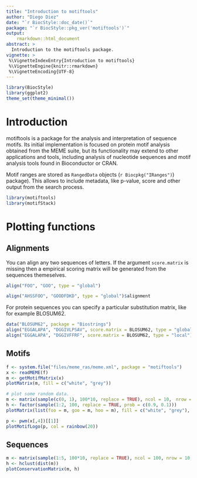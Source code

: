 ```yaml
---
title: "Introduction to motiftools"
author: "Diego Diez"
date: "`r BiocStyle::doc_date()`"
package: "`r BiocStyle::pkg_ver('motiftools')`"
output:
    rmarkdown::html_document
abstract: >
  Introduction to the motiftools package.
vignette: >
 %\VignetteIndexEntry{Introduction to motiftools}
 %\VignetteEngine{knitr::rmarkdown}
 %\VignetteEncoding{UTF-8}
---
```



```r
library(BiocStyle)
library(ggplot2)
theme_set(theme_minimal())
```

# Introduction

motiftools is a package for the analysis and interpretation of sequence motifs. Its initial implementation is focused on protein motif analysis obtained from the MEME suite, but its functionality may extend to other applications and tools, including analysis of nucleotide sequences and motif analysis tools found in Bioconductor or CRAN.

Motif ranges are stored as `RangedData` objects (`r Biocpkg("IRanges")`) package). This allows to include metadata, like p-value, score and other output from the search process.

```r
library(motiftools)
library(motifStack)
```

# Plotting functions

## Alignments

You can align any two sequences of letters. If the argument `score.matrix` is missing then a empirical scoring matrix will be generated from the sequences themeselves.

```r
align("FOO", "GOO", type = "global")

align("AHSSFOO", "GOODFDKD", type = "global")$alignment
```

For protein sequences you can specify a particular substitution matrix, like for example BLOSUM62.

```r
data("BLOSUM62", package = "Biostrings")
align("EGGALAPA", "DGGIVLPSAV", score.matrix = BLOSUM62, type = "global")$alignment
align("EGGALAPA", "DGGIVFFRF", score.matrix = BLOSUM62, type = "local")$alignment
```

## Motifs

```r
f <- system.file("files/meme_ras/meme.xml", package = "motiftools")
x <- readMEME(f)
m <- getMotifMatrix(x)
plotMatrix(m, fill = c("white", "grey"))

# plot some random data.
m <- matrix(sample(c(0, 1), 100*10, replace = TRUE), ncol = 10,　nrow = 100)
h <- factor(sample(1:2, 100, replace = TRUE, prob = c(0.9, 0.1)))
plotMatrix(list(foo = m, goo = m, hoo = m), fill = c("white", "grey"), high = h, high.col = c("white", "black"))
```

```r
p <- pwm(x[,4])[[1]]
plotMotifLogo(p, col = rainbow(20))
```

## Sequences

```r
m <- matrix(sample(1:5, 100*10, replace = TRUE), ncol = 100, nrow = 10, dimnames = list(letters[1:10], 1:100))
h <- hclust(dist(m))
plotConservationMatrix(m, h)
```


